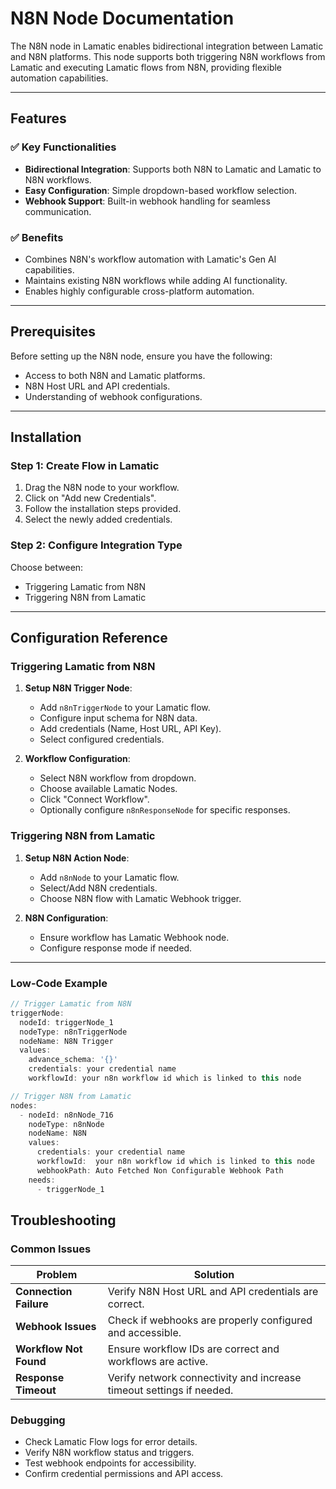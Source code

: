 # N8N Node Documentation

The N8N node in Lamatic enables bidirectional integration between Lamatic and N8N platforms. This node supports both triggering N8N workflows from Lamatic and executing Lamatic flows from N8N, providing flexible automation capabilities.

---

## Features

### ✅ Key Functionalities
- **Bidirectional Integration**: Supports both N8N to Lamatic and Lamatic to N8N workflows.
- **Easy Configuration**: Simple dropdown-based workflow selection.
- **Webhook Support**: Built-in webhook handling for seamless communication.

### ✅ Benefits
- Combines N8N's workflow automation with Lamatic's Gen AI capabilities.
- Maintains existing N8N workflows while adding AI functionality.
- Enables highly configurable cross-platform automation.

---

## Prerequisites

Before setting up the N8N node, ensure you have the following:
- Access to both N8N and Lamatic platforms.
- N8N Host URL and API credentials.
- Understanding of webhook configurations.

---

## Installation

### Step 1: Create Flow in Lamatic
1. Drag the N8N node to your workflow.
2. Click on "Add new Credentials".
3. Follow the installation steps provided.
4. Select the newly added credentials.

### Step 2: Configure Integration Type
Choose between:
- Triggering Lamatic from N8N
- Triggering N8N from Lamatic

---

## Configuration Reference

### Triggering Lamatic from N8N

1. **Setup N8N Trigger Node**:
   - Add `n8nTriggerNode` to your Lamatic flow.
   - Configure input schema for N8N data.
   - Add credentials (Name, Host URL, API Key).
   - Select configured credentials.

2. **Workflow Configuration**:
   - Select N8N workflow from dropdown.
   - Choose available Lamatic Nodes.
   - Click "Connect Workflow".
   - Optionally configure `n8nResponseNode` for specific responses.

### Triggering N8N from Lamatic

1. **Setup N8N Action Node**:
   - Add `n8nNode` to your Lamatic flow.
   - Select/Add N8N credentials.
   - Choose N8N flow with Lamatic Webhook trigger.

2. **N8N Configuration**:
   - Ensure workflow has Lamatic Webhook node.
   - Configure response mode if needed.

---

### Low-Code Example

```js
// Trigger Lamatic from N8N 
triggerNode:
  nodeId: triggerNode_1
  nodeType: n8nTriggerNode
  nodeName: N8N Trigger
  values:
    advance_schema: '{}'
    credentials: your credential name
    workflowId: your n8n workflow id which is linked to this node

// Trigger N8N from Lamatic
nodes:
  - nodeId: n8nNode_716
    nodeType: n8nNode
    nodeName: N8N
    values:
      credentials: your credential name
      workflowId:  your n8n workflow id which is linked to this node
      webhookPath: Auto Fetched Non Configurable Webhook Path
    needs:
      - triggerNode_1
```

## Troubleshooting

### Common Issues

| **Problem**                | **Solution**                                                                                |
|---------------------------|--------------------------------------------------------------------------------------------|
| **Connection Failure**     | Verify N8N Host URL and API credentials are correct.                                       |
| **Webhook Issues**         | Check if webhooks are properly configured and accessible.                                  |
| **Workflow Not Found**     | Ensure workflow IDs are correct and workflows are active.                                  |
| **Response Timeout**       | Verify network connectivity and increase timeout settings if needed.                       |

### Debugging

- Check Lamatic Flow logs for error details.
- Verify N8N workflow status and triggers.
- Test webhook endpoints for accessibility.
- Confirm credential permissions and API access.
